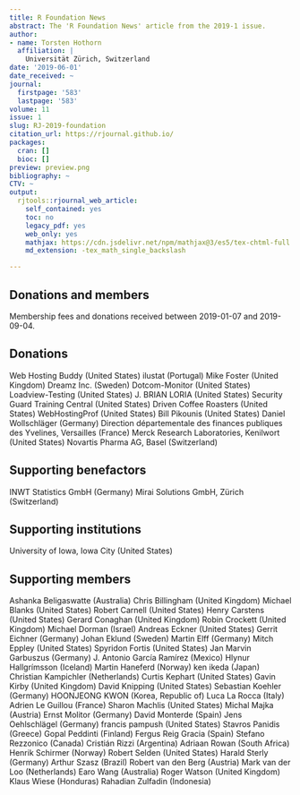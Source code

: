 ```yaml
---
title: R Foundation News
abstract: The 'R Foundation News' article from the 2019-1 issue.
author:
- name: Torsten Hothorn
  affiliation: |
    Universität Zürich, Switzerland
date: '2019-06-01'
date_received: ~
journal:
  firstpage: '583'
  lastpage: '583'
volume: 11
issue: 1
slug: RJ-2019-foundation
citation_url: https://rjournal.github.io/
packages:
  cran: []
  bioc: []
preview: preview.png
bibliography: ~
CTV: ~
output:
  rjtools::rjournal_web_article:
    self_contained: yes
    toc: no
    legacy_pdf: yes
    web_only: yes
    mathjax: https://cdn.jsdelivr.net/npm/mathjax@3/es5/tex-chtml-full.js
    md_extension: -tex_math_single_backslash

---
```


::: article
# Donations and members

Membership fees and donations received between 2019-01-07 and
2019-09-04.

## Donations

Web Hosting Buddy (United States) ilustat (Portugal) Mike Foster (United
Kingdom) Dreamz Inc. (Sweden) Dotcom-Monitor (United States)
Loadview-Testing (United States) J. BRIAN LORIA (United States) Security
Guard Training Central (United States) Driven Coffee Roasters (United
States) WebHostingProf (United States) Bill Pikounis (United States)
Daniel Wollschläger (Germany) Direction départementale des finances
publiques des Yvelines, Versailles (France) Merck Research Laboratories,
Kenilwort (United States) Novartis Pharma AG, Basel (Switzerland)

## Supporting benefactors

INWT Statistics GmbH (Germany) Mirai Solutions GmbH, Zürich
(Switzerland)

## Supporting institutions

University of Iowa, Iowa City (United States)

## Supporting members

Ashanka Beligaswatte (Australia) Chris Billingham (United Kingdom)
Michael Blanks (United States) Robert Carnell (United States) Henry
Carstens (United States) Gerard Conaghan (United Kingdom) Robin Crockett
(United Kingdom) Michael Dorman (Israel) Andreas Eckner (United States)
Gerrit Eichner (Germany) Johan Eklund (Sweden) Martin Elff (Germany)
Mitch Eppley (United States) Spyridon Fortis (United States) Jan Marvin
Garbuszus (Germany) J. Antonio García Ramírez (Mexico) Hlynur
Hallgrímsson (Iceland) Martin Haneferd (Norway) ken ikeda (Japan)
Christian Kampichler (Netherlands) Curtis Kephart (United States) Gavin
Kirby (United Kingdom) David Knipping (United States) Sebastian Koehler
(Germany) HOONJEONG KWON (Korea, Republic of) Luca La Rocca (Italy)
Adrien Le Guillou (France) Sharon Machlis (United States) Michal Majka
(Austria) Ernst Molitor (Germany) David Monterde (Spain) Jens
Oehlschlägel (Germany) francis pampush (United States) Stavros Panidis
(Greece) Gopal Peddinti (Finland) Fergus Reig Gracia (Spain) Stefano
Rezzonico (Canada) Cristián Rizzi (Argentina) Adriaan Rowan (South
Africa) Henrik Schirmer (Norway) Robert Selden (United States) Harald
Sterly (Germany) Arthur Szasz (Brazil) Robert van den Berg (Austria)
Mark van der Loo (Netherlands) Earo Wang (Australia) Roger Watson
(United Kingdom) Klaus Wiese (Honduras) Rahadian Zulfadin (Indonesia)

:::
